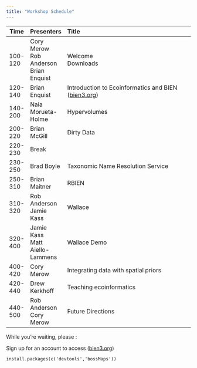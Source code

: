 ```yaml
---
title: "Workshop Schedule"
---
```


|  Time  |  Presenters  |  Title   
|--------|:-------------|:-----------------------------------------------------|
| 100-120 | Cory Merow <br> Rob Anderson <br> Brian Enquist | Welcome <br> Downloads |
| 120-140 | Brian Enquist | Introduction to Ecoinformatics and BIEN ([bien3.org](bien3.org))  |
| 140-200 | Naia Morueta-Holme | Hypervolumes |
| 200-220 | Brian McGill  | Dirty Data |
| 220-230 | Break         | |
| 230-250 | Brad Boyle    | Taxonomic Name Resolution Service |
| 250-310 | Brian Maitner | RBIEN |
| 310-320 | Rob Anderson <br> Jamie Kass | Wallace|
| 320-400 | Jamie Kass <br> Matt Aiello-Lammens | Wallace Demo |
| 400-420 | Cory Merow    | Integrating data with spatial priors |
| 420-440 | Drew Kerkhoff | Teaching ecoinformatics|
| 440-500 | Rob Anderson <br> Cory Merow | Future Directions |



While you're waiting, please :

Sign up for an account to access ([bien3.org](bien3.org))

```
install.packages(c('devtools','bossMaps'))
```
<!--
Wallace: install_github()?
RBEIN:install_github("EnquistLab/RBIEN/BRI")
-->

